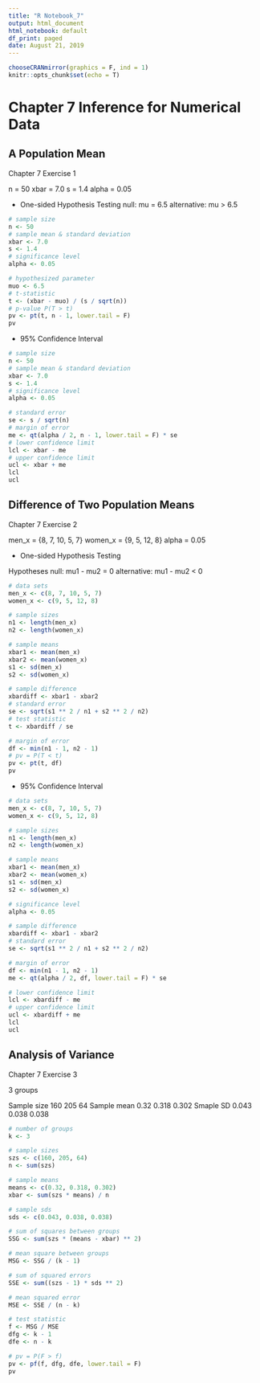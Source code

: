 ```yaml
---
title: "R Notebook_7"
output: html_document
html_notebook: default
df_print: paged
date: August 21, 2019
---
```


```r
chooseCRANmirror(graphics = F, ind = 1)
knitr::opts_chunk$set(echo = T)
```

# Chapter 7 Inference for Numerical Data

## A Population Mean

Chapter 7 Exercise 1

n = 50
xbar = 7.0
s = 1.4
alpha = 0.05

* One-sided Hypothesis Testing 
null: mu = 6.5
alternative: mu > 6.5

```r
# sample size
n <- 50
# sample mean & standard deviation
xbar <- 7.0
s <- 1.4
# significance level
alpha <- 0.05

# hypothesized parameter
muo <- 6.5
# t-statistic
t <- (xbar - muo) / (s / sqrt(n))
# p-value P(T > t)
pv <- pt(t, n - 1, lower.tail = F)
pv
```

* 95% Confidence Interval 

```r
# sample size
n <- 50
# sample mean & standard deviation
xbar <- 7.0
s <- 1.4
# significance level
alpha <- 0.05

# standard error
se <- s / sqrt(n)
# margin of error
me <- qt(alpha / 2, n - 1, lower.tail = F) * se
# lower confidence limit
lcl <- xbar - me
# upper confidence limit
ucl <- xbar + me
lcl
ucl
```

## Difference of Two Population Means

Chapter 7 Exercise 2

men_x = {8, 7, 10, 5, 7}
women_x = {9, 5, 12, 8}
alpha = 0.05

* One-sided Hypothesis Testing 

Hypotheses
null: mu1 - mu2 = 0
alternative: mu1 - mu2 < 0

```r
# data sets
men_x <- c(8, 7, 10, 5, 7)
women_x <- c(9, 5, 12, 8)

# sample sizes
n1 <- length(men_x)
n2 <- length(women_x)

# sample means
xbar1 <- mean(men_x)
xbar2 <- mean(women_x)
s1 <- sd(men_x)
s2 <- sd(women_x)

# sample difference
xbardiff <- xbar1 - xbar2
# standard error
se <- sqrt(s1 ** 2 / n1 + s2 ** 2 / n2)
# test statistic
t <- xbardiff / se

# margin of error
df <- min(n1 - 1, n2 - 1)
# pv = P(T < t)
pv <- pt(t, df)
pv
```


* 95% Confidence Interval 

```r
# data sets
men_x <- c(8, 7, 10, 5, 7)
women_x <- c(9, 5, 12, 8)

# sample sizes
n1 <- length(men_x)
n2 <- length(women_x)

# sample means
xbar1 <- mean(men_x)
xbar2 <- mean(women_x)
s1 <- sd(men_x)
s2 <- sd(women_x)

# significance level
alpha <- 0.05

# sample difference
xbardiff <- xbar1 - xbar2
# standard error
se <- sqrt(s1 ** 2 / n1 + s2 ** 2 / n2)

# margin of error
df <- min(n1 - 1, n2 - 1)
me <- qt(alpha / 2, df, lower.tail = F) * se

# lower confidence limit
lcl <- xbardiff - me
# upper confidence limit
ucl <- xbardiff + me
lcl
ucl
```

## Analysis of Variance

Chapter 7 Exercise 3

3 groups

Sample size  160   205   64
Sample mean  0.32  0.318  0.302
Smaple SD    0.043 0.038  0.038

```r

# number of groups
k <- 3

# sample sizes
szs <- c(160, 205, 64)
n <- sum(szs)

# sample means
means <- c(0.32, 0.318, 0.302)
xbar <- sum(szs * means) / n  

# sample sds
sds <- c(0.043, 0.038, 0.038)

# sum of squares between groups
SSG <- sum(szs * (means - xbar) ** 2)

# mean square between groups
MSG <- SSG / (k - 1)

# sum of squared errors
SSE <- sum((szs - 1) * sds ** 2)

# mean squared error
MSE <- SSE / (n - k)

# test statistic 
f <- MSG / MSE
dfg <- k - 1
dfe <- n - k

# pv = P(F > f)
pv <- pf(f, dfg, dfe, lower.tail = F)
pv
```